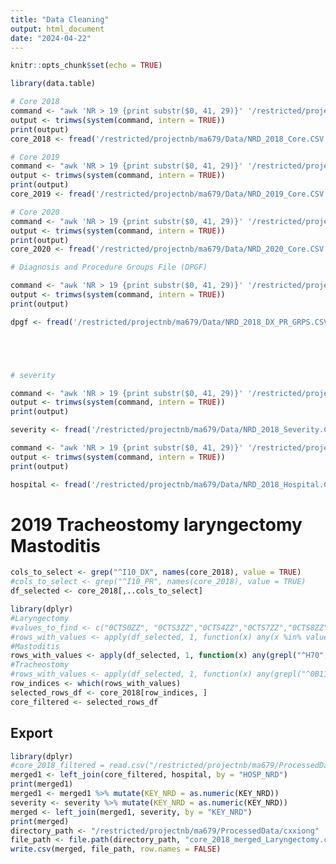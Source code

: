```yaml
---
title: "Data Cleaning"
output: html_document
date: "2024-04-22"
---
```


```r
knitr::opts_chunk$set(echo = TRUE)
```

```r
library(data.table)

# Core 2018
command <- "awk 'NR > 19 {print substr($0, 41, 29)}' '/restricted/projectnb/ma679/Data/FileSpecifications/FileSpecifications_NRD_2018_Core.TXT'"
output <- trimws(system(command, intern = TRUE))
print(output)
core_2018 <- fread('/restricted/projectnb/ma679/Data/NRD_2018_Core.CSV', col.names = output)

# Core 2019
command <- "awk 'NR > 19 {print substr($0, 41, 29)}' '/restricted/projectnb/ma679/Data/FileSpecifications/FileSpecifications_NRD_2019_Core.TXT'"
output <- trimws(system(command, intern = TRUE))
print(output)
core_2019 <- fread('/restricted/projectnb/ma679/Data/NRD_2019_Core.CSV', col.names = output)

# Core 2020
command <- "awk 'NR > 19 {print substr($0, 41, 29)}' '/restricted/projectnb/ma679/Data/FileSpecifications/FileSpecifications_NRD_2020_Core.TXT'"
output <- trimws(system(command, intern = TRUE))
print(output)
core_2020 <- fread('/restricted/projectnb/ma679/Data/NRD_2020_Core.CSV', col.names = output)

# Diagnosis and Procedure Groups File (DPGF)

command <- "awk 'NR > 19 {print substr($0, 41, 29)}' '/restricted/projectnb/ma679/Data/FileSpecifications/FileSpecifications_NRD_2018_DX_PR_GRPS.TXT'"
output <- trimws(system(command, intern = TRUE))
print(output)

dpgf <- fread('/restricted/projectnb/ma679/Data/NRD_2018_DX_PR_GRPS.CSV', nrows = 10000, col.names = output)





# severity

command <- "awk 'NR > 19 {print substr($0, 41, 29)}' '/restricted/projectnb/ma679/Data/FileSpecifications/FileSpecifications_NRD_2018_Severity.TXT'"
output <- trimws(system(command, intern = TRUE))
print(output)

severity <- fread('/restricted/projectnb/ma679/Data/NRD_2018_Severity.CSV', col.names = output)

command <- "awk 'NR > 19 {print substr($0, 41, 29)}' '/restricted/projectnb/ma679/Data/FileSpecifications/FileSpecifications_NRD_2018_Hospital.TXT'"
output <- trimws(system(command, intern = TRUE))
print(output)

hospital <- fread('/restricted/projectnb/ma679/Data/NRD_2018_Hospital.CSV', col.names = output)


```

# 2019 Tracheostomy laryngectomy Mastoditis
```r
cols_to_select <- grep("^I10_DX", names(core_2018), value = TRUE)
#cols_to_select <- grep("^I10_PR", names(core_2018), value = TRUE)
df_selected <- core_2018[,..cols_to_select]
```

```r
library(dplyr)
#Laryngectomy
#values_to_find <- c("0CTS0ZZ", "0CTS3ZZ","0CTS4ZZ","0CTS7ZZ","0CTS8ZZ")
#rows_with_values <- apply(df_selected, 1, function(x) any(x %in% values_to_find))
#Mastoditis
rows_with_values <- apply(df_selected, 1, function(x) any(grepl("^H70", x)))
#Tracheostomy
#rows_with_values <- apply(df_selected, 1, function(x) any(grepl("^0B11", x)))
row_indices <- which(rows_with_values)
selected_rows_df <- core_2018[row_indices, ]
core_filtered <- selected_rows_df
```


## Export
```r
library(dplyr)
#core_2018_filtered = read.csv("/restricted/projectnb/ma679/ProcessedData/cxxiong/core_2018_filtered_Tracheostomy.csv")
merged1 <- left_join(core_filtered, hospital, by = "HOSP_NRD")
print(merged1)
merged1 <- merged1 %>% mutate(KEY_NRD = as.numeric(KEY_NRD))
severity <- severity %>% mutate(KEY_NRD = as.numeric(KEY_NRD))
merged <- left_join(merged1, severity, by = "KEY_NRD")
print(merged)
directory_path <- "/restricted/projectnb/ma679/ProcessedData/cxxiong"
file_path <- file.path(directory_path, "core_2018_merged_Laryngectomy.csv")
write.csv(merged, file_path, row.names = FALSE)
```

